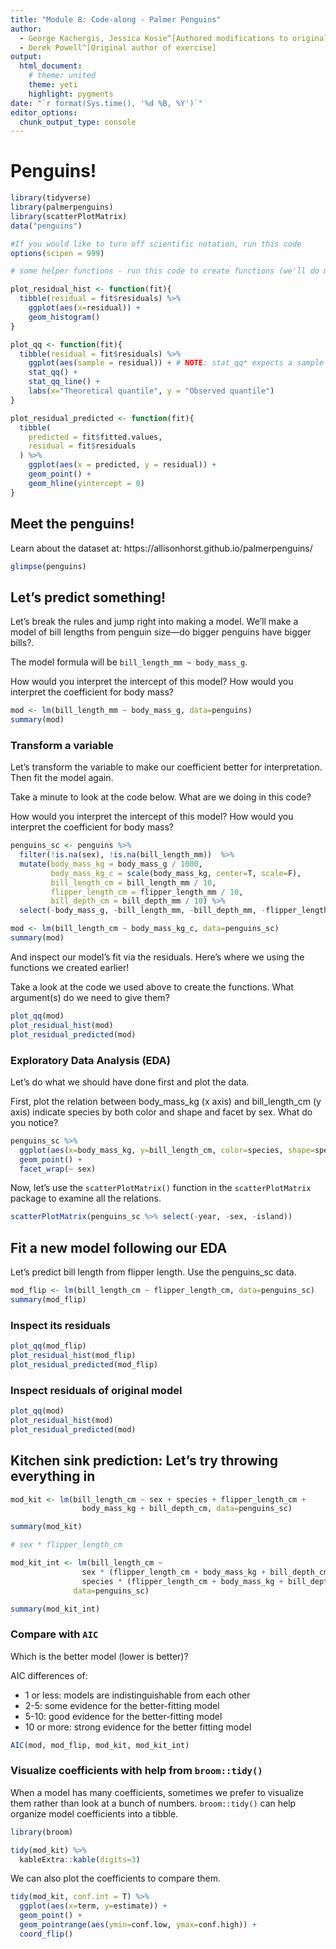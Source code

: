 ```yaml
---
title: "Module 8: Code-along - Palmer Penguins"
author:
  - George Kachergis, Jessica Kosie^[Authored modifications to original code]
  - Derek Powell^[Original author of exercise]
output:
  html_document:
    # theme: united
    theme: yeti
    highlight: pygments
date: "`r format(Sys.time(), '%d %B, %Y')`"
editor_options: 
  chunk_output_type: console
---
```


# Penguins!

```r
library(tidyverse)
library(palmerpenguins)
library(scatterPlotMatrix)
data("penguins")

#If you would like to turn off scientific notation, run this code
options(scipen = 999)

```


```r
# some helper functions - run this code to create functions (we'll do more with them later)

plot_residual_hist <- function(fit){
  tibble(residual = fit$residuals) %>% 
    ggplot(aes(x=residual)) +
    geom_histogram()
}

plot_qq <- function(fit){
  tibble(residual = fit$residuals) %>% 
    ggplot(aes(sample = residual)) + # NOTE: stat_qq* expects a sample aesthetic
    stat_qq() +
    stat_qq_line() +
    labs(x="Theoretical quantile", y = "Observed quantile")
}

plot_residual_predicted <- function(fit){
  tibble(
    predicted = fit$fitted.values,
    residual = fit$residuals
  ) %>% 
    ggplot(aes(x = predicted, y = residual)) +
    geom_point() +
    geom_hline(yintercept = 0)
}

```

## Meet the penguins!

Learn about the dataset at: https://allisonhorst.github.io/palmerpenguins/

```r

glimpse(penguins)

```

## Let's predict something!

Let's break the rules and jump right into making a model. We'll make a model of bill lengths from penguin size---do bigger penguins have bigger bills?. 

The model formula will be `bill_length_mm ~ body_mass_g`.

How would you interpret the intercept of this model? How would you interpret the coefficient for body mass?

```r

mod <- lm(bill_length_mm ~ body_mass_g, data=penguins)
summary(mod)

```


### Transform a variable

Let's transform the variable to make our coefficient better for interpretation. Then fit the model again.

Take a minute to look at the code below. What are we doing in this code?

How would you interpret the intercept of this model? How would you interpret the coefficient for body mass?

```r

penguins_sc <- penguins %>% 
  filter(!is.na(sex), !is.na(bill_length_mm))  %>% 
  mutate(body_mass_kg = body_mass_g / 1000,
         body_mass_kg_c = scale(body_mass_kg, center=T, scale=F),
         bill_length_cm = bill_length_mm / 10,
         flipper_length_cm = flipper_length_mm / 10,
         bill_depth_cm = bill_depth_mm / 10) %>% 
  select(-body_mass_g, -bill_length_mm, -bill_depth_mm, -flipper_length_mm)

mod <- lm(bill_length_cm ~ body_mass_kg_c, data=penguins_sc)
summary(mod)

```

And inspect our model's fit via the residuals. Here's where we using the functions we created earlier!

Take a look at the code we used above to create the functions. What argument(s) do we need to give them?

```r

plot_qq(mod)
plot_residual_hist(mod)
plot_residual_predicted(mod)

```

### Exploratory Data Analysis (EDA)

Let's do what we should have done first and plot the data.

First, plot the relation between body_mass_kg (x axis) and bill_length_cm (y axis) indicate species by both color and shape and facet by sex. What do you notice?

```r

penguins_sc %>% 
  ggplot(aes(x=body_mass_kg, y=bill_length_cm, color=species, shape=species)) +
  geom_point() +
  facet_wrap(~ sex)

```

Now, let's use the `scatterPlotMatrix()` function in the `scatterPlotMatrix` package to examine all the relations.

```r

scatterPlotMatrix(penguins_sc %>% select(-year, -sex, -island))

```

## Fit a new model following our EDA

Let's predict bill length from flipper length. Use the penguins_sc data.

```r

mod_flip <- lm(bill_length_cm ~ flipper_length_cm, data=penguins_sc)
summary(mod_flip)

```

### Inspect its residuals

```r

plot_qq(mod_flip)
plot_residual_hist(mod_flip)
plot_residual_predicted(mod_flip)

```

### Inspect residuals of original model

```r

plot_qq(mod)
plot_residual_hist(mod)
plot_residual_predicted(mod)

```

## Kitchen sink prediction: Let's try throwing everything in

```r

mod_kit <- lm(bill_length_cm ~ sex + species + flipper_length_cm + 
                body_mass_kg + bill_depth_cm, data=penguins_sc)

summary(mod_kit)

# sex * flipper_length_cm

mod_kit_int <- lm(bill_length_cm ~ 
                sex * (flipper_length_cm + body_mass_kg + bill_depth_cm) +
                species * (flipper_length_cm + body_mass_kg + bill_depth_cm), 
              data=penguins_sc)

summary(mod_kit_int)

```

### Compare with `AIC`

Which is the better model (lower is better)?

AIC differences of:
  
  * 1 or less: models are indistinguishable from each other
  * 2-5: some evidence for the better-fitting model
  * 5-10: good evidence for the better-fitting model
  * 10 or more: strong evidence for the better fitting model

```r

AIC(mod, mod_flip, mod_kit, mod_kit_int)

```


### Visualize coefficients with help from `broom::tidy()`

When a model has many coefficients, sometimes we prefer to visualize them rather than look at a bunch of numbers. `broom::tidy()` can help organize model coefficients into a tibble.

```r

library(broom)

tidy(mod_kit) %>% 
  kableExtra::kable(digits=3)

```

We can also plot the coefficients to compare them.

```r

tidy(mod_kit, conf.int = T) %>% 
  ggplot(aes(x=term, y=estimate)) +
  geom_point() +
  geom_pointrange(aes(ymin=conf.low, ymax=conf.high)) +
  coord_flip()

```

